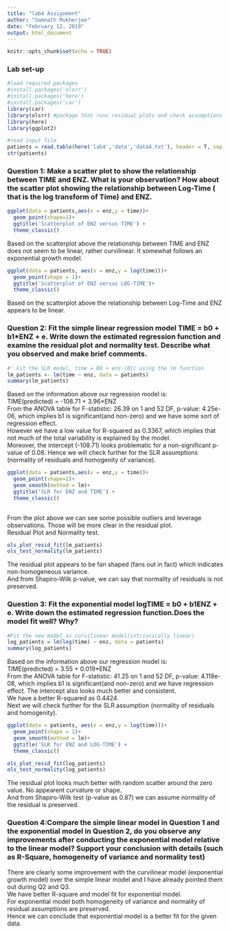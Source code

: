 ```yaml
---
title: "lab4 Assignment"
author: "Somnath Mukherjee"
date: "February 12, 2019"
output: html_document
---
```


```r
knitr::opts_chunk$set(echo = TRUE)
```


###  Lab set-up 
```r
#load required packages
#install.packages('olsrr')
#install.packages('here')
#install.packages('car')
library(car)
library(olsrr) #package that runs residual plots and check assumptions for normality
library(here)
library(ggplot2)
```


```r
#read input file
patients = read.table(here('lab4','data','data4.txt'), header = T, sep = " ") #use here() function to specify path
str(patients)
```
   
   
   
###  Question 1: Make a scatter plot to show the relationship between TIME and ENZ. What is your observation? How about the scatter plot showing the relationship between Log-Time ( that is the log transform of Time) and ENZ.  

```r
ggplot(data = patients,aes(x = enz,y = time))+
  geom_point(shape=1)+
  ggtitle('Scatterplot of ENZ versus TIME') +
  theme_classic()

```

Based on the scatterplot above the relationship between TIME and ENZ does not seem to be linear, rather curvilinear. It somewhat follows an exponential growth model.    


```r
ggplot(data = patients, aes(x = enz,y = log(time)))+
  geom_point(shape = 1)+
  ggtitle('Scatterplot of ENZ versus LOG-TIME')+
  theme_classic()

```

Based on the scatterplot above the relationship between Log-Time and ENZ appears to be linear.  


###  Question 2: Fit the simple linear regression model TIME = b0 + b1*ENZ + e. Write down the estimated regression function and examine the residual plot and normality test. Describe what you observed and make brief comments.

```r
#' Fit the SLR model, time = B0 + enz (B1) using the lm function
lm_patients <- lm(time ~ enz, data = patients)
summary(lm_patients)
```

Based on the information above our regression model is:  
TIME(predicted) = -108.71 + 3.96*ENZ  
From the ANOVA table for F-statistic: 26.39 on 1 and 52 DF,  p-value: 4.25e-06, which implies b1 is significant(and non-zero) and we have some sort of regression effect.  
However we have a low value for R-squared as 0.3367, which implies that not much of the total variability is explained by the model.  
Moreover, the intercept (-108.71) looks problematic for a non-significant p-value of 0.08.
Hence we will check further for the SLR assumptions (normality of residuals and homogenity of variance).   

```r
ggplot(data = patients,aes(x = enz,y = time))+
  geom_point(shape=1)+
  geom_smooth(method = lm)+
  ggtitle('SLR for ENZ and TIME') +
  theme_classic()
  
```

From the plot above we can see some possible outliers and leverage observations. Those will be more clear in the residual plot.  
Residual Plot and Normality test.  

```r
ols_plot_resid_fit(lm_patients)
ols_test_normality(lm_patients)
```


The residual plot appears to be fan shaped (fans out in fact) which indicates non-homogeneous variance.  
And from Shapiro-Wilk p-value, we can say that normality of residuals is not preserved.  

### Question 3: Fit the exponential model logTIME = b0 + b1ENZ + e. Write down the estimated regression function.Does the model fit well? Why?  

```r
#Fit the new model as curvilinear model(intrinsically linear)
log_patients = lm(log(time) ~ enz, data = patients)
summary(log_patients)

```

Based on the information above our regression model is:  
TIME(predicted) = 3.55 + 0.019*ENZ  
From the ANOVA table for F-statistic: 41.25 on 1 and 52 DF,  p-value: 4.118e-08, which implies b1 is significant(and non-zero) and we have regression effect. The intercept also looks much better and consistent.    
We have a better R-squared as 0.4424.   
Next we will check further for the SLR assumption (normality of residuals and homogenity). 

```r
ggplot(data = patients, aes(x = enz,y = log(time)))+
  geom_point(shape = 1)+
  geom_smooth(method = lm)+
  ggtitle('SLR for ENZ and LOG-TIME') +
  theme_classic()
```

```r
ols_plot_resid_fit(log_patients)
ols_test_normality(log_patients)

```

The residual plot looks much better with random scatter around the zero value. No appearent curvature or shape.  
And from Shapiro-Wilk test (p-value as 0.87) we can assume normality of the residual is preserved.  

### Question 4:Compare the simple linear model in Question 1 and the exponential model in Question 2, do you observe any improvements after conducting the exponential model relative to the linear model? Support your conclusion with details (such as R-Square, homogeneity of variance and normality test)

There are clearly some improvement with the curvilinear model (exponential growth model) over the simple linear model and I have already pointed them out during Q2 and Q3.  
We have better R-square and model fit for exponential model.  
For exponential model both homogeneity of variance and normality of residual assumptions are preserved.  
Hence we can conclude that exponential model is a better fit for the given data.  




